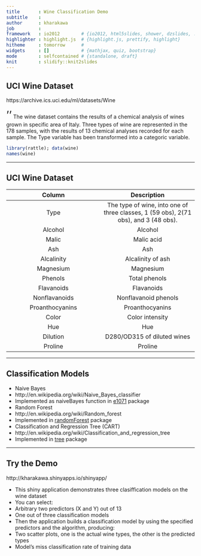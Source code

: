 ```yaml
---
title       : Wine Classification Demo
subtitle    : 
author      : kharakawa
job         : 
framework   : io2012        # {io2012, html5slides, shower, dzslides, ...}
highlighter : highlight.js  # {highlight.js, prettify, highlight}
hitheme     : tomorrow      # 
widgets     : []            # {mathjax, quiz, bootstrap}
mode        : selfcontained # {standalone, draft}
knit        : slidify::knit2slides
---
```


## UCI Wine Dataset

https://archive.ics.uci.edu/ml/datasets/Wine

<span style="font-size:2em;">''</span> The wine dataset contains the results of a chemical analysis of wines grown in  specific area of Italy. Three types of wine are represented in the 178 samples, with the results of 13 chemical analyses recorded for each sample. The Type variable has been transformed into a categoric variable. 

```r
library(rattle); data(wine)
names(wine)
```

---

## UCI Wine Dataset

| Column | Description |
|:-:|:-:|
| Type | The type of wine, into one of three classes, 1 (59 obs), 2(71 obs), and 3 (48 obs). |
| Alcohol | Alcohol |
| Malic | Malic acid |
| Ash | Ash |
| Alcalinity | Alcalinity of ash |
| Magnesium | Magnesium |
| Phenols | Total phenols |
| Flavanoids | Flavanoids |
| Nonflavanoids | Nonflavanoid phenols |
| Proanthocyanins | Proanthocyanins |
| Color | Color intensity |
| Hue | Hue |
| Dilution | D280/OD315 of diluted wines |
| Proline | Proline |

---

## Classification Models

* Naive Bayes
 * http://en.wikipedia.org/wiki/Naive_Bayes_classifier
 * Implemented as naiveBayes function in [e1071](http://cran.r-project.org/web/packages/e1071/index.html) package
* Random Forest
 * http://en.wikipedia.org/wiki/Random_forest
 * Implemented in [randomForest](http://cran.r-project.org/web/packages/randomForest/index.html) package
* Classification and Regression Tree (CART)
 * http://en.wikipedia.org/wiki/Classification_and_regression_tree
 * Implemented in [tree](http://cran.r-project.org/web/packages/tree/index.html) package

---

## Try the Demo

http://kharakawa.shinyapps.io/shinyapp/

* This shiny application demonstrates three clasiffication models on the wine dataset
* You can select:
 * Arbitrary two predictors (X and Y) out of 13
 * One out of three classification models
* Then the application builds a classification model by using the specified predictors and the algorithm, producing:
 * Two scatter plots, one is the actual wine types, the other is the predicted types
 * Model's miss classification rate of training data
